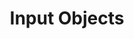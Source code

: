 ---
title: "Input Objects"
description: "Control and interact with prototypes using gamepads, keyboards, or XR controllers."
---